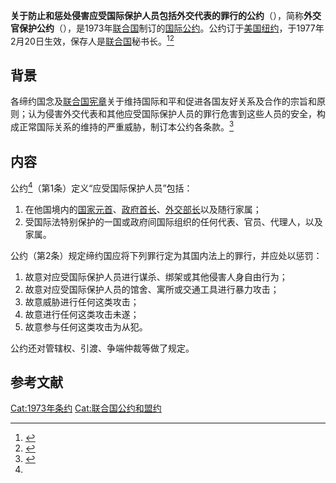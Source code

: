 {{Infobox treaty
|name=外交官保护公约
|long_name=关于防止和惩处侵害应受国际保护人员包括外交代表的罪行的公约
|date_signed=1973年12月14日
|date_effective=1977年2月20日
|location_signed=[[美国|美国]][[纽约|纽约]]
|depositor=[[联合国|联合国]]秘书长
|languages=英文<br>法文<br>中文<br>俄文<br>西班牙文
|signatories=25
|parties=180(2020)<ref>{{Cite web|title=7. Convention on the Prevention and Punishment of Crimes against Internationally Protected Persons, including Diplomatic Agents|url=https://treaties.un.org/pages/ViewDetails.aspx?src=TREATY&mtdsg_no=XVIII-7&chapter=18&clang=_en|publisher=United Nations|language=en|accessdate=2020-12-15|archive-date=2018-11-30|archive-url=https://web.archive.org/web/20181130064507/https://treaties.un.org/pages/ViewDetails.aspx?src=TREATY&mtdsg_no=XVIII-7&chapter=18&clang=_en|dead-url=no}}</ref>
|wikisource=关于防止和惩处侵害应受国际保护人员包括外交代表的罪行的公约
}}

'''关于防止和惩处侵害应受国际保护人员包括外交代表的罪行的公约'''（{{lang-en|Convention on the Prevention and Punishment of Crimes against Internationally Protected Persons, including Diplomatic Agents}}），简称'''外交官保护公约'''（{{lang-en|Protection of Diplomats Convention}}），是1973年[[联合国|联合国]]制订的[[国际公约|国际公约]]。公约订于[[美国|美国]][[纽约|纽约]]，于1977年2月20日生效，保存人是[[联合国|联合国]]秘书长。<ref>{{Cite web|title=Convention on the Prevention and Punishment of Crimes against Internationally Protected Persons, including Diplomatic Agents|publisher=United Nations|url=https://treaties.un.org/doc/Treaties/1977/02/19770220%2011-31%20PM/Ch_XVIII_7p.pdf|language=en|accessdate=2020-12-15|archive-date=2018-02-01|archive-url=https://web.archive.org/web/20180201160127/https://treaties.un.org/doc/Treaties/1977/02/19770220%2011-31%20PM/Ch_XVIII_7p.pdf|dead-url=no}}</ref><ref>{{Cite web|title=关于防止和惩处侵害应受国际保护人员包括外交代表的罪行的公约|publisher=中华人民共和国-条约数据库|url=http://treaty.mfa.gov.cn/Treaty/web/detail1.jsp?objid=1531876061600|language=zh-hans|accessdate=2020-12-15|archive-date=2021-10-14|archive-url=https://web.archive.org/web/20211014040122/http://treaty.mfa.gov.cn/Treaty/web/detail1.jsp?objid=1531876061600|dead-url=no}}</ref>

== 背景 ==
各缔约国念及[[联合国宪章|联合国宪章]]关于维持国际和平和促进各国友好关系及合作的宗旨和原则；认为侵害外交代表和其他应受国际保护人员的罪行危害到这些人员的安全，构成正常国际关系的维持的严重威胁，制订本公约各条款。<ref name=":0">{{Cite web|title=关于防止和惩处侵害应受国际保护人员包括外交代表的罪行的公约|publisher=中华人民共和国-条约数据库|url=http://treaty.mfa.gov.cn/tykfiles/20180718/1531876061600.pdf|language=zh-hans|accessdate=2020-12-15}}</ref>

== 内容 ==
公约<ref name=":0"/>（第1条）定义“应受国际保护人员”包括：
# 在他国境内的[[国家元首|国家元首]]、[[政府首长|政府首长]]、[[外交部长|外交部长]]以及随行家属；
# 受国际法特别保护的一国或政府间国际组织的任何代表、官员、代理人，以及家属。
公约（第2条）规定缔约国应将下列罪行定为其国内法上的罪行，并应处以惩罚：
# 故意对应受国际保护人员进行谋杀、绑架或其他侵害人身自由行为；
# 故意对应受国际保护人员的馆舍、寓所或交通工具进行暴力攻击；
# 故意威胁进行任何这类攻击；
# 故意进行任何这类攻击未遂；
# 故意参与任何这类攻击为从犯。
公约还对管辖权、引渡、争端仲裁等做了规定。

== 参考文献 ==
{{reflist}}

[[Cat:1973年条约|Cat:1973年条约]]
[[Cat:联合国公约和盟约|Cat:联合国公约和盟约]]